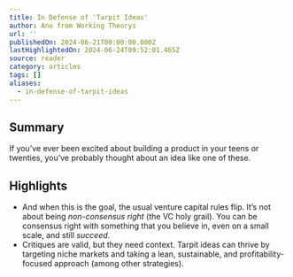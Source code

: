 ```yaml
---
title: In Defense of 'Tarpit Ideas'
author: Anu from Working Theorys
url: ''
publishedOn: 2024-06-21T00:00:00.000Z
lastHighlightedOn: 2024-06-24T09:52:01.465Z
source: reader
category: articles
tags: []
aliases:
  - in-defense-of-tarpit-ideas
---
```

## Summary

If you’ve ever been excited about building a product in your teens or twenties, you’ve probably thought about an idea like one of these.

## Highlights
- And when this is the goal, the usual venture capital rules flip. It’s not about being *non-consensus right* (the VC holy grail). You can be consensus right with something that you believe in, even on a small scale, and still *succeed*.
- Critiques are valid, but they need context. Tarpit ideas can thrive by targeting niche markets and taking a lean, sustainable, and profitability-focused approach (among other strategies).
